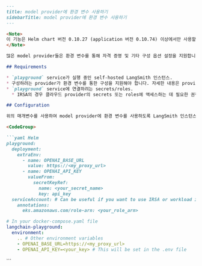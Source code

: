 ```markdown
---
title: model provider에 환경 변수 사용하기
sidebarTitle: model provider에 환경 변수 사용하기
---

<Note>
이 기능은 Helm chart 버전 0.10.27 (application 버전 0.10.74) 이상에서만 사용할 수 있습니다.
</Note>

많은 model provider들은 환경 변수를 통해 자격 증명 및 기타 구성 옵션 설정을 지원합니다. 이는 코드나 구성 파일에 민감한 정보를 하드코딩하지 않으려는 self-hosted 배포에 유용합니다. LangSmith에서 대부분의 model 상호작용은 `playground` service를 통해 이루어지며, 이를 통해 pod 자체에서 많은 환경 변수를 직접 구성할 수 있습니다. 이는 UI에서 자격 증명을 설정하지 않아도 되므로 유용할 수 있습니다.

## Requirements

* `playground` service가 실행 중인 self-hosted LangSmith 인스턴스.
* 구성하려는 provider가 환경 변수를 통한 구성을 지원해야 합니다. 자세한 내용은 provider의 Chat Model [documentation](https://python.langchain.com/docs/integrations/providers/)을 확인하세요.
* `playground` service에 연결하려는 secrets/roles.
  * IRSA의 경우 클라우드 provider의 secrets 또는 roles에 액세스하는 데 필요한 권한을 `langsmith-playground` service account에 부여해야 할 수 있습니다.

## Configuration

위의 매개변수를 사용하여 model provider에 환경 변수를 사용하도록 LangSmith 인스턴스를 구성할 수 있습니다. LangSmith Helm Chart 설치의 경우 `langsmith_config.yaml` 파일을, Docker 설치의 경우 `docker-compose.yaml` 파일을 수정하여 이를 수행할 수 있습니다.

<CodeGroup>

```yaml Helm
playground:
  deployment:
    extraEnv:
      - name: OPENAI_BASE_URL
        value: https://<my_proxy_url>
      - name: OPENAI_API_KEY
        valueFrom:
          secretKeyRef:
            name: <your_secret_name>
            key: api_key
  serviceAccount: # Can be useful if you want to use IRSA or workload identity
    annotations:
      eks.amazonaws.com/role-arn: <your_role_arn>
```

```yaml Docker
# In your docker-compose.yaml file
langchain-playground:
  environment:
    .. # Other environment variables
    - OPENAI_BASE_URL=https://<my_proxy_url>
    - OPENAI_API_KEY=<your_key> # This will be set in the .env file
```

</CodeGroup>
```
